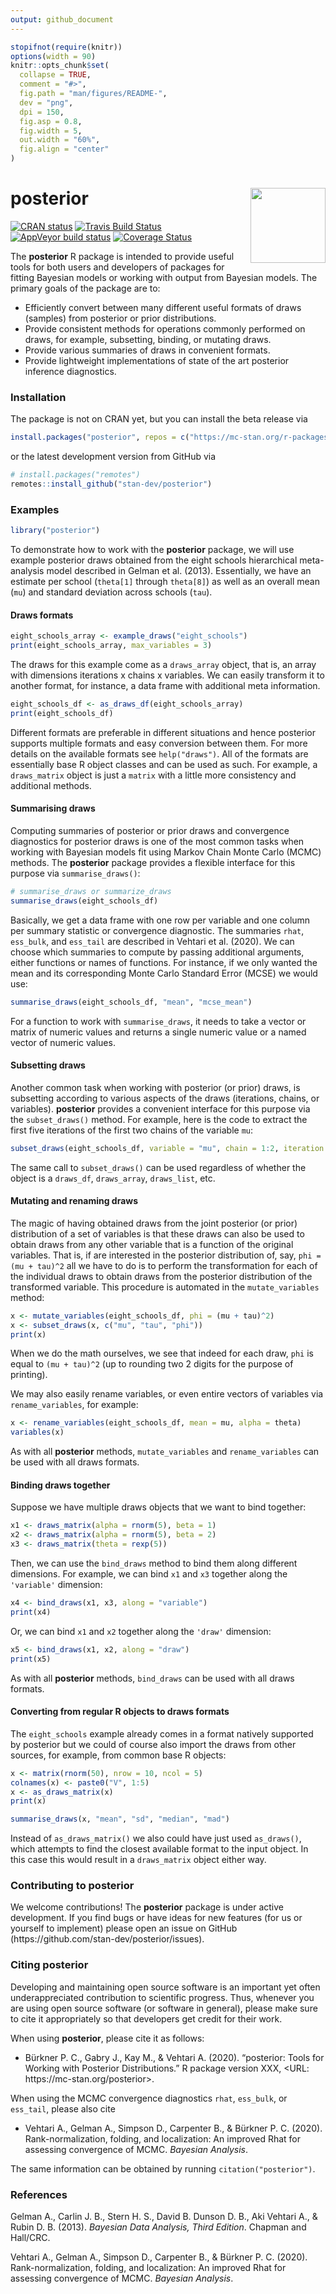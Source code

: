 ```yaml
---
output: github_document
---
```


<!-- README.md is generated from README.Rmd. Please edit that file -->

```r
stopifnot(require(knitr))
options(width = 90)
knitr::opts_chunk$set(
  collapse = TRUE,
  comment = "#>",
  fig.path = "man/figures/README-",
  dev = "png",
  dpi = 150,
  fig.asp = 0.8,
  fig.width = 5,
  out.width = "60%",
  fig.align = "center"
)
```

# posterior <img src="man/figures/stanlogo.png" align="right" width="120" />

<!-- badges: start -->
[![CRAN status](https://www.r-pkg.org/badges/version/posterior)](https://CRAN.R-project.org/package=posterior)
[![Travis Build Status](https://travis-ci.org/stan-dev/posterior.svg?branch=master)](https://travis-ci.org/stan-dev/posterior)
[![AppVeyor build status](https://ci.appveyor.com/api/projects/status/github/stan-dev/posterior?branch=master&svg=true)](https://ci.appveyor.com/project/stan-dev/posterior)
[![Coverage Status](https://codecov.io/gh/stan-dev/posterior/branch/master/graph/badge.svg)](https://codecov.io/gh/stan-dev/posterior)
<!-- badges: end -->


The **posterior** R package is intended to provide useful tools for both users
and developers of packages for fitting Bayesian models or working with output
from Bayesian models. The primary goals of the package are to:

* Efficiently convert between many different useful formats of
  draws (samples) from posterior or prior distributions.
* Provide consistent methods for operations commonly performed on draws, 
  for example, subsetting, binding, or mutating draws.
* Provide various summaries of draws in convenient formats.
* Provide lightweight implementations of state of the art posterior inference 
  diagnostics.

### Installation

The package is not on CRAN yet, but you can install the beta release via 

```r
install.packages("posterior", repos = c("https://mc-stan.org/r-packages/", getOption("repos")))
```

or the latest development version from GitHub via 

```r
# install.packages("remotes")
remotes::install_github("stan-dev/posterior")
```

### Examples

```r
library("posterior")
```

To demonstrate how to work with the **posterior** package, we will use example
posterior draws obtained from the eight schools hierarchical meta-analysis model
described in Gelman et al. (2013). Essentially, we have an estimate per school
(`theta[1]` through `theta[8]`) as well as an overall mean (`mu`) and standard
deviation across schools (`tau`).

#### Draws formats 

```r
eight_schools_array <- example_draws("eight_schools")
print(eight_schools_array, max_variables = 3)
```

The draws for this example come as a `draws_array` object, that is, an array
with dimensions iterations x chains x variables. We can easily transform it to
another format, for instance, a data frame with additional meta information.

```r
eight_schools_df <- as_draws_df(eight_schools_array)
print(eight_schools_df)
```

Different formats are preferable in different situations and hence posterior
supports multiple formats and easy conversion between them. For more details on
the available formats see `help("draws")`. All of the formats are essentially
base R object classes and can be used as such. For example, a `draws_matrix`
object is just a `matrix` with a little more consistency and additional methods.

#### Summarising draws

Computing summaries of posterior or prior draws and convergence diagnostics for
posterior draws is one of the most common tasks when working with Bayesian
models fit using Markov Chain Monte Carlo (MCMC) methods. The **posterior**
package provides a flexible interface for this purpose via `summarise_draws()`:

```r
# summarise_draws or summarize_draws
summarise_draws(eight_schools_df)
```

Basically, we get a data frame with one row per variable and one column per
summary statistic or convergence diagnostic. The summaries `rhat`, `ess_bulk`,
and `ess_tail` are described in Vehtari et al. (2020). We can choose which
summaries to compute by passing additional arguments, either functions or names
of functions. For instance, if we only wanted the mean and its corresponding
Monte Carlo Standard Error (MCSE) we would use:

```r
summarise_draws(eight_schools_df, "mean", "mcse_mean")
```

For a function to work with `summarise_draws`, it needs to take a vector or
matrix of numeric values and returns a single numeric value or a named vector of
numeric values.

#### Subsetting draws 

Another common task when working with posterior (or prior) draws, is subsetting
according to various aspects of the draws (iterations, chains, or variables).
**posterior** provides a convenient interface for this purpose via the
`subset_draws()` method. For example, here is the code to extract the first five 
iterations of the first two chains of the variable `mu`:

```r
subset_draws(eight_schools_df, variable = "mu", chain = 1:2, iteration = 1:5)
```

The same call to `subset_draws()` can be used regardless of whether the object 
is a `draws_df`, `draws_array`, `draws_list`, etc.

#### Mutating and renaming draws

The magic of having obtained draws from the joint posterior (or prior)
distribution of a set of variables is that these draws can also be used
to obtain draws from any other variable that is a function of the original variables.
That is, if are interested in the posterior distribution of, say, 
`phi = (mu + tau)^2` all we have to do is to perform the transformation for each
of the individual draws to obtain draws from the posterior distribution of the
transformed variable. This procedure is automated in the `mutate_variables` method:

```r
x <- mutate_variables(eight_schools_df, phi = (mu + tau)^2)
x <- subset_draws(x, c("mu", "tau", "phi"))
print(x)
```

When we do the math ourselves, we see that indeed for each draw, 
`phi` is equal to `(mu + tau)^2` (up to rounding two 2 digits 
for the purpose of printing).

We may also easily rename variables, or even entire vectors of variables via
`rename_variables`, for example:

```r
x <- rename_variables(eight_schools_df, mean = mu, alpha = theta)
variables(x)
```

As with all **posterior** methods, `mutate_variables` and `rename_variables` 
can be used with all draws formats.

#### Binding draws together

Suppose we have multiple draws objects that we want to bind together:

```r
x1 <- draws_matrix(alpha = rnorm(5), beta = 1)
x2 <- draws_matrix(alpha = rnorm(5), beta = 2)
x3 <- draws_matrix(theta = rexp(5))
```

Then, we can use the `bind_draws` method to bind them along different dimensions.
For example, we can bind `x1` and `x3` together along the `'variable'` dimension:

```r
x4 <- bind_draws(x1, x3, along = "variable")
print(x4)
```

Or, we can bind `x1` and `x2` together along the `'draw'` dimension:

```r
x5 <- bind_draws(x1, x2, along = "draw")
print(x5)
```

As with all **posterior** methods, `bind_draws` can be used with all draws 
formats.

#### Converting from regular R objects to draws formats

The `eight_schools` example already comes in a format natively supported by
posterior but we could of course also import the draws from other sources,
for example, from common base R objects:

```r
x <- matrix(rnorm(50), nrow = 10, ncol = 5)
colnames(x) <- paste0("V", 1:5)
x <- as_draws_matrix(x)
print(x)

summarise_draws(x, "mean", "sd", "median", "mad")
```

Instead of `as_draws_matrix()` we also could have just used `as_draws()`, which
attempts to find the closest available format to the input object. In this case
this would result in a `draws_matrix` object either way.

### Contributing to posterior

We welcome contributions! The **posterior** package is under active development.
If you find bugs or have ideas for new features (for us or yourself to
implement) please open an issue on GitHub
(https://github.com/stan-dev/posterior/issues).

### Citing posterior

Developing and maintaining open source software is an important yet often
underappreciated contribution to scientific progress. Thus, whenever you are
using open source software (or software in general), please make sure to cite it
appropriately so that developers get credit for their work.

When using **posterior**, please cite it as follows:

* Bürkner P. C., Gabry J., Kay M., & Vehtari A. (2020). “posterior: Tools for
Working with Posterior Distributions.” R package version XXX, <URL:
https://mc-stan.org/posterior>.
  
When using the MCMC convergence diagnostics `rhat`, `ess_bulk`, or `ess_tail`,
please also cite

* Vehtari A., Gelman A., Simpson D., Carpenter B., & Bürkner P. C. (2020).
Rank-normalization, folding, and localization: An improved Rhat for assessing
convergence of MCMC. *Bayesian Analysis*.

The same information can be obtained by running `citation("posterior")`.

### References

Gelman A., Carlin J. B., Stern H. S., David B. Dunson D. B., Aki Vehtari A.,
& Rubin D. B. (2013). *Bayesian Data Analysis, Third Edition*. Chapman and
Hall/CRC.

Vehtari A., Gelman A., Simpson D., Carpenter B., & Bürkner P. C. (2020).
Rank-normalization, folding, and localization: An improved Rhat for assessing
convergence of MCMC. *Bayesian Analysis*.
